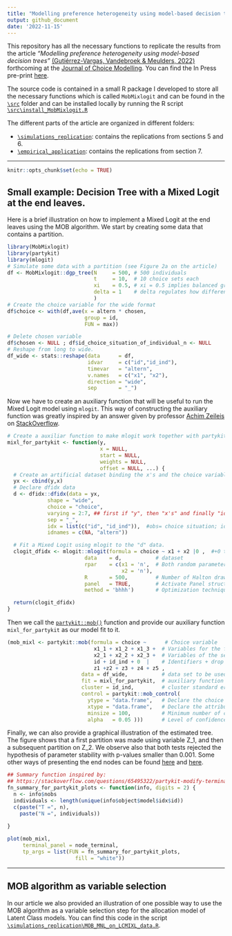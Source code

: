 ```yaml
---
title: "Modelling preference heterogeneity using model-based decision trees"
output: github_document
date: '2022-11-15'
---
```


This repository has all the necessary functions to replicate the results from the article *"Modelling preference heterogeneity using model-based decision trees"* [(Gutiérrez-Vargas, Vandebroek & Meulders, 2022)](https://www.sciencedirect.com/science/article/pii/S1755534522000501) forthcoming at the [Journal of Choice Modelling](https://www.sciencedirect.com/journal/journal-of-choice-modelling). You can find the In Press pre-print [here](https://www.sciencedirect.com/science/article/pii/S1755534522000501).

The source code is contained in a small R package I developed to store all the necessary functions which is called `MobMixlogit` and can be found in the [`\src`](https://github.com/alvarogutyerrez/mobmixl/tree/main/src) folder and can be installed locally by running the R script [`\src\install_MobMixlogit.R`](https://github.com/alvarogutyerrez/mobmixl/blob/main/src/install_MobMixlogit.R)

The different parts of the article are organized in different folders:

-   [`\simulations_replication`](https://github.com/alvarogutyerrez/mobmixl/tree/main/simulations_replication): contains the replications from sections 5 and 6.
-   [`\empirical_application`](https://github.com/alvarogutyerrez/mobmixl/tree/main/empirical_application): contains the replications from section 7.

------------------------------------------------------------------------

```r
knitr::opts_chunk$set(echo = TRUE)
```

## Small example: Decision Tree with a Mixed Logit at the end leaves.

Here is a brief illustration on how to implement a Mixed Logit at the end leaves using the MOB algorithm. We start by creating some data that contains a partition.

```r
library(MobMixlogit)
library(partykit)
library(mlogit)
# Simulate some data with a partition (see Figure 2a on the article)
df <- MobMixlogit::dgp_tree(N     = 500, # 500 individuals
                            t     = 10,  # 10 choice sets each
                            xi    = 0.5, # xi = 0.5 implies balanced groups (see Section 5.1)
                            delta = 1    # delta regulates how different are the parameters of each partition  
                            ) 
# Create the choice variable for the wide format
df$choice <- with(df,ave(x = altern * chosen,
                         group = id,
                         FUN = max))

# Delete chosen variable
df$chosen <- NULL ; df$id_choice_situation_of_individual_n <- NULL
# Reshape from long to wide.
df_wide <- stats::reshape(data      = df,
                          idvar     = c("id","id_ind"),
                          timevar   = "altern",
                          v.names   = c("x1", "x2"),
                          direction = "wide",
                          sep       = "_")
```

Now we have to create an auxiliary function that will be useful to run the Mixed Logit model using `mlogit`. This way of constructing the auxiliary function was greatly inspired by an answer given by professor [Achim Zeileis](https://www.zeileis.org/) on [StackOverflow](https://stackoverflow.com/questions/67366612/partykitmob-mlogit-error-no-suitable-fitting-function-specified).

```r
# Create a auxiliar function to make mlogit work together with partykit.
mixl_for_partykit <- function(y,
                              x = NULL,
                              start = NULL,
                              weights = NULL,
                              offset = NULL, ...) {
  # Create an artificial dataset binding the x's and the choice variable (y)
  yx <- cbind(y,x)
  # Declare dfidx data
  d <- dfidx::dfidx(data = yx,
             shape = "wide",
             choice = "choice",
             varying = 2:7, ## first if "y", then "x's" and finally "identifiers".
             sep = "_",
             idx = list(c("id", "id_ind")),  #obs= choice situation; id = individual
             idnames = c(NA, "altern"))

  # Fit a Mixed Logit using mlogit to the "d" data.
  clogit_dfidx <- mlogit::mlogit(formula = choice ~ x1 + x2 |0 ,  #+0 to drop intercepts
                         data    = d,           # dataset
                         rpar    = c(x1 = 'n',  # Both random parameters are assumed normal
                                     x2 = 'n'), 
                         R       = 500,         # Number of Halton draws
                         panel   = TRUE,        # Activate Panel structure (more than one response per individual)
                         method = 'bhhh')       # Optimization technique.

  return(clogit_dfidx)
}
```

Then we call the [`partykit::mob()`](https://rdrr.io/cran/partykit/man/mob.html) function and provide our auxiliary function `mixl_for_partykit` as our model fit to it.

```r
(mob_mixl <- partykit::mob(formula = choice ~      # Choice variable
                            x1_1 + x1_2 + x1_3 +  # Variables for the first attribute
                            x2_1 + x2_2 + x2_3 +  # Variables of the second attribute
                            id + id_ind + 0  |    # Identifiers + drop the intercept.
                            z1 +z2 + z3 + z4 + z5 ,
                        data = df_wide,           # data set to be used (wide format)
                        fit = mixl_for_partykit,  # auxiliary function just defined above
                        cluster = id_ind,         # cluster standard errors by individual
                        control = partykit::mob_control(
                          ytype = "data.frame",   # Declare the choice variable as data.frame()
                          xtype = "data.frame",   # Declare the attribute variables as data.frame()
                          minsize = 100,          # Minimum number of choice sets to create a partition
                          alpha   = 0.05 )))      # Level of confidence to reject null hypothesis
```

Finally, we can also provide a graphical illustration of the estimated tree. The figure shows that a first partition was made using variable Z_1, and then a subsequent partition on Z_2. We observe also that both tests rejected the hypothesis of parameter stability with p-values smaller than 0.001. Some other ways of presenting the end nodes can be found [here](https://stackoverflow.com/questions/65495322/partykit-modify-terminal-node-to-include-standard-deviation-and-significance-of) and [here](https://stackoverflow.com/questions/65734766/generate-table-with-side-by-side-node-models-of-partykitmob-object).

```r
## Summary function inspired by: 
## https://stackoverflow.com/questions/65495322/partykit-modify-terminal-node-to-include-standard-deviation-and-significance-of/65500344#65500344
fn_summary_for_partykit_plots <- function(info, digits = 2) {
  n <- info$nobs
  individuals <- length(unique(info$object$model$idx$id))
  c(paste("T =", n),
    paste("N =", individuals))
  
}

plot(mob_mixl,
     terminal_panel = node_terminal,
     tp_args = list(FUN = fn_summary_for_partykit_plots,
                      fill = "white"))
```

------------------------------------------------------------------------

## MOB algorithm as variable selection

In our article we also provided an illustration of one possible way to use the MOB algorithm as a variable selection step for the allocation model of Latent Class models. You can find this code in the script [`\simulations_replication\MOB_MNL_on_LCMIXL_data.R`](https://github.com/alvarogutyerrez/mobmixl/blob/main/empirical_application/MOB_as_diagnostic_tool/MOB_MNL_diagnostic.R).
